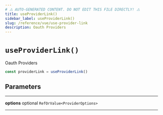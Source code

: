 ```yaml
---
# ⚠️ AUTO-GENERATED CONTENT. DO NOT EDIT THIS FILE DIRECTLY! ⚠️
title: useProviderLink()
sidebar_label: useProviderLink()
slug: /reference/vue/use-provider-link
description: Oauth Providers
---
```


# `useProviderLink()`

Oauth Providers

```js
const providerLink = useProviderLink()
```

## Parameters

---

**<span className="parameter-name">options</span>** <span className="optional-status">optional</span> `RefOrValue<ProviderOptions>`

---
